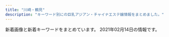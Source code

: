 ```yaml
---
title: "川崎・鶴見"
description: "キーワード別にの巨乳アジアン・チャイナエステ嬢情報をまとめました。"
---
```


新着画像と新着キーワードをまとめています。
2021年02月14日の情報です。

<DmmAffiliateIns />
<KeywordTable
  shops={
    [
    {
        "keywords": {},
        "img_links": [
            "http://massage-salon.xyz/wp-content/uploads/2018/11/IMG_6692-300x200.jpg",
            "http://massage-salon.xyz/wp-content/themes/template-salon2/images/noimg.jpg",
            "http://massage-salon.xyz/wp-content/uploads/2018/04/s4-500x467.jpg",
            "http://cdn.dino-es.com/images/logo/200x40DinoEs.png",
            "http://massage-salon.xyz/wp-content/themes/template-salon2/images/main3.jpg",
            "http://massage-salon.xyz/wp-content/themes/template-salon2/images/main2.jpg",
            "http://massage-salon.xyz/wp-content/uploads/2018/12/img_6766.jpg",
            "http://massage-salon.xyz/wp-content/uploads/2018/04/s3-500x467.jpg",
            "http://massage-salon.xyz/wp-content/uploads/2018/04/s2-500x467.jpg",
            "http://massage-salon.xyz/wp-content/uploads/2018/04/s2.jpg",
            "http://massage-salon.xyz/wp-content/uploads/2019/03/IMG_0208-300x200.jpg",
            "http://massage-salon.xyz/wp-content/uploads/2018/04/s1.jpg",
            "http://massage-salon.xyz/wp-content/uploads/2019/02/IMG_0144-185x300.jpg",
            "http://massage-salon.xyz/wp-content/uploads/2019/02/IMG_0142-500x750.jpg",
            "http://massage-salon.xyz/wp-content/uploads/2019/02/IMG_0142-201x300.jpg",
            "http://massage-salon.xyz/wp-content/themes/template-salon2/images/main1.jpg",
            "http://massage-salon.xyz/wp-content/uploads/2018/04/s1-500x466.jpg",
            "http://massage-salon.xyz/wp-content/uploads/2018/04/s3.jpg",
            "http://massage-salon.xyz/wp-content/uploads/2018/04/s4.jpg",
            "http://massage-salon.xyz/wp-content/uploads/2019/02/IMG_0144.jpg",
            "http://massage-salon.xyz/wp-content/themes/template-salon2/images/header-tel.png",
            "http://massage-salon.xyz/wp-content/uploads/2018/12/img_6768.jpg",
            "http://massage-salon.xyz/wp-content/uploads/2019/02/IMG_0144-500x750.jpg",
            "http://massage-salon.xyz/wp-content/uploads/2019/02/IMG_0142-686x1024.jpg"
        ],
        "url": "http://massage-salon.xyz/",
        "station": "JR\u5ddd\u5d0e\u99c5\u6771\u53e3",
        "name": "\u723d\u3084\u304b\u306a\u671d"
    },
    {
        "name": "\u671d\u9732",
        "station": "JR\u9db4\u898b\u99c5\u897f\u53e3",
        "keywords": {
            "D": 2,
            "87": 1,
            "86": 1,
            "C": 12
        },
        "img_links": [
            "http://asatsuyu-es.com/images/newtiao.jpg",
            "http://asatsuyu-es.com/images/mobile.jpg",
            "http://asatsuyu-es.com/images/st01.jpg",
            "http://asatsuyu-es.com/images/room1.jpg",
            "http://asatsuyu-es.com/images/st05.jpg",
            "http://asatsuyu-es.com/images/st04.jpg",
            "http://asatsuyu-es.com/images/newfacetiao.jpg",
            "http://asatsuyu-es.com/images/zi_staff.png",
            "http://asatsuyu-es.com/images/top01.jpg",
            "http://asatsuyu-es.com/images/room2.jpg",
            "http://asatsuyu-es.com/images/st02.jpg",
            "http://asatsuyu-es.com/images/picktiao.jpg",
            "http://asatsuyu-es.com/images/st03.jpg",
            "http://asatsuyu-es.com/images/room4.jpg",
            "http://asatsuyu-es.com/images/room3.jpg",
            "http://asatsuyu-es.com/images/st05b.jpg",
            "http://asatsuyu-es.com/images/st03b.jpg",
            "http://asatsuyu-es.com/images/room6.jpg"
        ],
        "url": "http://asatsuyu-es.com/"
    },
    {
        "img_links": [
            "https://www.pal-spa.com/img/girl/main/smain314f04254ecea9c57f49748c46b01a7664c.jpg",
            "https://www.pal-spa.com/img/girl/main/smain821caefc8aa890323cc659f5abf9da1937.jpg",
            "https://www.pal-spa.com/img/girl/main/smain215a4782a043e7ca29f58aba8d6552a2d6e.jpg",
            "https://www.pal-spa.com/img/material/massage_siatu3.jpg",
            "https://www.pal-spa.com/img/girl/list/swest2934a16061b4519bc353f475021810bbc2.jpg",
            "https://www.pal-spa.com/img/material/massage_sentai3.jpg",
            "https://www.pal-spa.com/img/blog/palspa_blog_20200316_aya7.jpg",
            "https://www.pal-spa.com/img/blog/palspa_blog_20191201_yui3.jpg",
            "https://www.pal-spa.com/img/blog/palspa_blog_20191204_izumi3.jpg",
            "https://www.pal-spa.com/img/girl/list/sface3c2ba25b14b61f54befa1ec672e487350.jpg",
            "https://www.pal-spa.com/img/blog/postimage20191205024146.jpg",
            "https://www.pal-spa.com/img/blog/palspa_blog_20200316_aya9.jpg",
            "https://www.pal-spa.com/img/girl/list/slist24940766e3a46af57756429b6407dea11e.jpg",
            "https://www.pal-spa.com/img/blog/palspa_blog_20191201_yui6.jpg",
            "https://www.pal-spa.com/img/blog/palspa_blog_20191201_yui7.jpg",
            "https://www.pal-spa.com/img/girl/main/smain28209dcea86d45d39c34084233d3f05abd3.jpg",
            "https://www.pal-spa.com/img/girl/list/slist82771fec40d02127b42e7e4941a97d5e8.jpg",
            "https://www.pal-spa.com/img/girl/list/sface32552450a07c5e6fcf616569ce56276f28.jpg",
            "https://www.pal-spa.com/img/blog/palspa_blog_20200316_aya6.jpg",
            "https://www.pal-spa.com/img/blog/palspa_blog_20200316_aya11.jpg",
            "https://www.pal-spa.com/img/girl/list/sface8aaf0584954cf78c6fa0e4d5235d359c9.jpg",
            "https://www.pal-spa.com/img/girl/main/smain251b45d339d6509c6b7779e499e2a9b6ba6.jpg",
            "https://www.pal-spa.com/img/blog/palspa_blog_20191204_erica3.jpg",
            "https://www.pal-spa.com/img/blog/palspa_blog_20200316_aya3.jpg",
            "https://www.pal-spa.com/img/girl/main/smain93489e4bc2f68cb6c1df5f2c0780e53ef2.jpg",
            "https://www.pal-spa.com/img/blog/palspa_blog_20191201_kiki3.jpg",
            "https://www.pal-spa.com/img/girl/main/smain312cf1a94bbeb47fd61d9c8a0ac5715f220.jpg",
            "https://www.pal-spa.com/img/girl/main/smain285aa054b0383cc218664f07c55c4e1d3f0.jpg",
            "https://www.pal-spa.com/img/blog/palspa_blog_20200113_miyuki2.jpg",
            "https://www.pal-spa.com/img/girl/list/sface41179e3d7fbd9c1dd52f6aa2a671ce0bd.jpg",
            "https://www.pal-spa.com/img/girl/list/swest2815022380c60cdc7043c4ec074cee02f5.jpg",
            "https://www.pal-spa.com/img/blog/postimage20200316071533.jpg",
            "https://www.pal-spa.com/img/girl/list/slist32552450a07c5e6fcf616569ce56276f28.jpg",
            "https://www.pal-spa.com/img/blog/palspa_blog_20200316_aya8.jpg",
            "https://www.pal-spa.com/img/blog/palspa_blog_20191201_yui2.jpg",
            "https://www.pal-spa.com/img/girl/main/smain32aa1148d56856a2cfde4a3dfdd8d1c5ed.jpg",
            "https://www.pal-spa.com/img/girl/list/sface34fb1e5b054a6796aafb6d24f36ac90950.jpg",
            "https://www.pal-spa.com/img/girl/main/smain339afba4e500f33ea543f800c8238c1f49.jpg",
            "https://www.pal-spa.com/img/blog/palspa_blog_20191201_kiki1.jpg",
            "https://www.pal-spa.com/img/blog/palspa_blog_20191201_aica3.jpg",
            "https://www.pal-spa.com/img/blog/palspa_blog_20200803_ai7.jpg",
            "https://www.pal-spa.com/img/blog/palspa_blog_20191204_erica1.jpg",
            "https://www.pal-spa.com/img/girl/list/swest21a4782a043e7ca29f58aba8d6552a2d6e.jpg",
            "https://www.pal-spa.com/img/girl/list/swest32552450a07c5e6fcf616569ce56276f28.jpg",
            "https://www.pal-spa.com/img/blog/palspa_blog_20200113_miyuki1.jpg",
            "https://www.pal-spa.com/img/blog/palspa_blog_20191201_yui1.jpg",
            "https://www.pal-spa.com/img/blog/palspa_blog_20191204_erica2.jpg",
            "https://www.pal-spa.com/img/girl/main/smain341fb1e5b054a6796aafb6d24f36ac90950.jpg",
            "https://www.pal-spa.com/img/girl/main/smain281fd9bc58195da2c4f8c318534044e362e.jpg",
            "https://www.pal-spa.com/img/girl/main/smain32244cc176e6519c5cfcaa30cdb6b3d4ae6.jpg",
            "https://www.pal-spa.com/img/blog/palspa_blog_20210120_haruka6.jpg",
            "https://www.pal-spa.com/img/blog/postimage20191201161433.jpg",
            "https://www.pal-spa.com/img/girl/main/smain214a4782a043e7ca29f58aba8d6552a2d6e.jpg",
            "https://www.pal-spa.com/img/girl/list/swest259a92ee295305fdbc6e4cd5a68dad5216.jpg",
            "https://www.pal-spa.com/img/girl/list/slist34fb1e5b054a6796aafb6d24f36ac90950.jpg",
            "https://www.pal-spa.com/img/blog/palspa_blog_20191201_kiki6.jpg",
            "https://www.pal-spa.com/img/girl/main/smain241254584407bed049e349a41c5443a4345.jpg",
            "https://www.pal-spa.com/img/girl/main/smain321552450a07c5e6fcf616569ce56276f28.jpg",
            "https://www.pal-spa.com/img/blog/palspa_blog_20191201_aica7.jpg",
            "https://www.pal-spa.com/img/blog/palspa_blog_20200803_ai3.jpg",
            "https://www.pal-spa.com/img/blog/palspa_blog_20200316_aya2.jpg",
            "https://www.pal-spa.com/img/girl/pickup/pickup20200923134207.jpg",
            "https://www.pal-spa.com/img/blog/eyecatch_20200803.jpg",
            "https://www.pal-spa.com/img/blog/postimage20210128110639.jpg",
            "https://www.pal-spa.com/img/girl/list/swest81caefc8aa890323cc659f5abf9da1937.jpg",
            "https://www.pal-spa.com/img/girl/list/sface9b20525be57ec14c2cab254b7f38bd4df.jpg",
            "https://www.pal-spa.com/img/girl/main/smain831caefc8aa890323cc659f5abf9da1937.jpg",
            "https://www.pal-spa.com/img/girl/main/smain283aa054b0383cc218664f07c55c4e1d3f0.jpg",
            "https://www.pal-spa.com/img/girl/list/swest95fea8ce189d2417d922eb9079627b3ac.jpg",
            "https://www.pal-spa.com/img/girl/list/swest3c2ba25b14b61f54befa1ec672e487350.jpg",
            "https://www.pal-spa.com/img/blog/palspa_blog_20191201_yui5.jpg",
            "https://www.pal-spa.com/img/blog/palspa_blog_20191204_izumi2.jpg",
            "https://www.pal-spa.com/img/blog/palspa_blog_20210120_haruka4.jpg",
            "https://www.pal-spa.com/img/blog/palspa_blog_20200113_miyuki4.jpg",
            "https://www.pal-spa.com/img/blog/palspa_blog_20191204_izumi7.jpg",
            "https://www.pal-spa.com/img/girl/main/smain2342be10adc295a0fc3adfdb5b77838c4a7.jpg",
            "https://www.pal-spa.com/img/material/massage_siatu2.jpg",
            "https://www.pal-spa.com/img/girl/main/smain32544cc176e6519c5cfcaa30cdb6b3d4ae6.jpg",
            "https://www.pal-spa.com/img/girl/list/slist21c8c7f499c3f4da854e401c53978a3677.jpg",
            "https://www.pal-spa.com/img/girl/list/slist31991bce11ee745ecab812af3ff1cb34c6.jpg",
            "https://www.pal-spa.com/img/girl/main/smain3458922ce8484534d2b75a91ab7a300e6de.jpg",
            "https://www.pal-spa.com/img/girl/main/smain29126f46703ae5614cc6531d2d744ef64cb.jpg",
            "https://www.pal-spa.com/img/girl/main/smain253b45d339d6509c6b7779e499e2a9b6ba6.jpg",
            "https://www.pal-spa.com/img/girl/main/smain349afba4e500f33ea543f800c8238c1f49.jpg",
            "https://www.pal-spa.com/img/girl/pickup/pickup20210120104719.jpg",
            "https://www.pal-spa.com/img/girl/list/slist3aa1148d56856a2cfde4a3dfdd8d1c5ed.jpg",
            "https://www.pal-spa.com/img/girl/list/slist9224bead323710d8ed7f0640125518c54.jpg",
            "https://www.pal-spa.com/img/girl/main/smain2332be10adc295a0fc3adfdb5b77838c4a7.jpg",
            "https://www.pal-spa.com/img/girl/main/smain91489e4bc2f68cb6c1df5f2c0780e53ef2.jpg",
            "https://www.pal-spa.com/img/girl/main/smain3438922ce8484534d2b75a91ab7a300e6de.jpg",
            "https://www.pal-spa.com/img/girl/list/sface31f19f00dae05be97f6dce6cb5dbe8eec8.jpg",
            "https://www.pal-spa.com/img/girl/main/smain2944975d1e88a92635112090a18fddfe496.jpg",
            "https://www.pal-spa.com/img/camp/camp_20210201.jpg",
            "https://www.pal-spa.com/img/girl/main/smain2312be10adc295a0fc3adfdb5b77838c4a7.jpg",
            "https://www.pal-spa.com/img/blog/palspa_blog_20210120_haruka3.jpg",
            "https://www.pal-spa.com/img/girl/list/sface2815022380c60cdc7043c4ec074cee02f5.jpg",
            "https://www.pal-spa.com/img/girl/main/smain34264ec295988800531cb0f78cdcfbcb9cf.jpg",
            "https://www.pal-spa.com/img/girl/pickup/pickup20200104064211.jpg",
            "https://www.pal-spa.com/img/blog/postimage20191201160850.jpg",
            "https://www.pal-spa.com/img/girl/main/smain2934975d1e88a92635112090a18fddfe496.jpg",
            "https://www.pal-spa.com/img/blog/postimage20191201162035.jpg",
            "https://www.pal-spa.com/img/blog/palspa_blog_20191204_erica7.jpg",
            "https://www.pal-spa.com/img/girl/main/smain32444cc176e6519c5cfcaa30cdb6b3d4ae6.jpg",
            "https://www.pal-spa.com/img/girl/main/smain841caefc8aa890323cc659f5abf9da1937.jpg",
            "https://www.pal-spa.com/img/blog/palspa_blog_20191201_kiki2.jpg",
            "https://www.pal-spa.com/img/girl/list/slist341bac97b65d4f7b4ec774734a6553b2a8.jpg",
            "https://www.pal-spa.com/img/girl/main/smain255b45d339d6509c6b7779e499e2a9b6ba6.jpg",
            "https://www.pal-spa.com/img/blog/palspa_blog_20200803_ai2.jpg",
            "https://www.pal-spa.com/img/girl/main/smain211a4782a043e7ca29f58aba8d6552a2d6e.jpg",
            "https://www.pal-spa.com/img/material/massage_siatu1.jpg",
            "https://www.pal-spa.com/img/girl/main/smain313cf1a94bbeb47fd61d9c8a0ac5715f220.jpg",
            "https://www.pal-spa.com/img/girl/list/swest31f19f00dae05be97f6dce6cb5dbe8eec8.jpg",
            "https://www.pal-spa.com/img/blog/postimage20191205024522.jpg",
            "https://www.pal-spa.com/img/girl/main/smain851caefc8aa890323cc659f5abf9da1937.jpg",
            "https://www.pal-spa.com/img/girl/main/smain43f417400ac5884575399559541bcf4c17.jpg",
            "https://www.pal-spa.com/img/girl/main/smain242efb09e433a238cc9c94272805945bf96.jpg",
            "https://www.pal-spa.com/img/girl/list/sface232be10adc295a0fc3adfdb5b77838c4a7.jpg",
            "https://www.pal-spa.com/img/girl/main/smain2322be10adc295a0fc3adfdb5b77838c4a7.jpg",
            "https://www.pal-spa.com/img/blog/palspa_blog_20191201_yui4.jpg",
            "https://www.pal-spa.com/img/blog/palspa_blog_20191201_kiki7.jpg",
            "https://www.pal-spa.com/img/blog/palspa_blog_20191204_izumi5.jpg",
            "https://www.pal-spa.com/img/blog/palspa_blog_20210120_haruka1.jpg",
            "https://www.pal-spa.com/img/girl/main/smain2924975d1e88a92635112090a18fddfe496.jpg",
            "https://www.pal-spa.com/img/blog/palspa_blog_20210120_haruka5.jpg",
            "https://www.pal-spa.com/img/girl/list/sface2934a16061b4519bc353f475021810bbc2.jpg",
            "https://www.pal-spa.com/img/blog/palspa_blog_20200113_miyuki6.jpg",
            "https://www.pal-spa.com/img/girl/pickup/pickup20200730025343.jpg",
            "https://www.pal-spa.com/img/blog/palspa_blog_20200803_ai1.jpg",
            "https://www.pal-spa.com/img/blog/palspa_blog_20191204_izumi1.jpg",
            "https://www.pal-spa.com/img/girl/main/smain213a4782a043e7ca29f58aba8d6552a2d6e.jpg",
            "https://www.pal-spa.com/img/girl/main/smain295c66d8a8ea77ad563b7a5d4d245be38c5.jpg",
            "https://www.pal-spa.com/img/girl/list/slist29b91c9bcc8e157811f43836e0e81c7a7e.jpg",
            "https://www.pal-spa.com/img/blog/palspa_blog_20191204_erica6.jpg",
            "https://www.pal-spa.com/img/blog/palspa_blog_20191201_aica1.jpg",
            "https://www.pal-spa.com/img/blog/palspa_blog_20191201_aica4.jpg",
            "https://www.pal-spa.com/img/girl/main/smain31aa1148d56856a2cfde4a3dfdd8d1c5ed.jpg",
            "https://www.pal-spa.com/img/girl/pickup/pickup20200822001327.jpg",
            "https://www.pal-spa.com/img/blog/postimage20200805131611.jpg",
            "https://www.pal-spa.com/img/material/massage_sentai2.jpg",
            "https://www.pal-spa.com/img/blog/palspa_blog_20191201_kiki4.jpg",
            "https://www.pal-spa.com/img/girl/main/smain252b45d339d6509c6b7779e499e2a9b6ba6.jpg",
            "https://www.pal-spa.com/img/blog/palspa_blog_20191201_aica2.jpg",
            "https://www.pal-spa.com/img/girl/list/slist256b08026e0fe59c124751f4ba2dce9484.jpg",
            "https://www.pal-spa.com/img/blog/palspa_blog_20200316_aya5.jpg",
            "https://www.pal-spa.com/img/blog/postimage20190615060904.jpg",
            "https://www.pal-spa.com/img/blog/palspa_blog_20200803_ai8.jpg",
            "https://www.pal-spa.com/img/blog/palspa_blog_20200113_miyuki5.jpg",
            "https://www.pal-spa.com/img/blog/palspa_blog_20200316_aya1.jpg",
            "https://www.pal-spa.com/img/blog/palspa_blog_20191201_kiki5.jpg",
            "https://www.pal-spa.com/img/blog/palspa_blog_20191204_izumi6.jpg",
            "https://www.pal-spa.com/img/girl/list/swest34fb1e5b054a6796aafb6d24f36ac90950.jpg",
            "https://www.pal-spa.com/img/blog/palspa_blog_20200113_miyuki7.jpg",
            "https://www.pal-spa.com/img/blog/palspa_blog_20200113_miyuki8.jpg",
            "https://www.pal-spa.com/img/blog/postimage20200112225143.jpg",
            "https://www.pal-spa.com/img/blog/palspa_blog_20200316_aya10.jpg",
            "https://www.pal-spa.com/img/girl/list/swest24254584407bed049e349a41c5443a4345.jpg",
            "https://www.pal-spa.com/img/girl/list/slist41179e3d7fbd9c1dd52f6aa2a671ce0bd.jpg",
            "https://www.pal-spa.com/img/blog/palspa_blog_20191204_erica4.jpg",
            "https://www.pal-spa.com/img/camp/camp_20210101min75.jpg",
            "https://www.pal-spa.com/img/girl/main/smain284aa054b0383cc218664f07c55c4e1d3f0.jpg",
            "https://www.pal-spa.com/img/material/massage_sentai1.jpg",
            "https://www.pal-spa.com/img/girl/main/smain95ef1bf25458f90407a4281129029fee02.jpg",
            "https://www.pal-spa.com/img/blog/postimage20190823184018.jpg",
            "https://www.pal-spa.com/img/blog/palspa_blog_20191204_erica5.jpg",
            "https://www.pal-spa.com/img/girl/main/smain32344cc176e6519c5cfcaa30cdb6b3d4ae6.jpg",
            "https://www.pal-spa.com/img/blog/postimage20190909035711.jpg",
            "https://www.pal-spa.com/img/girl/main/smain411179e3d7fbd9c1dd52f6aa2a671ce0bd.jpg",
            "https://www.pal-spa.com/img/girl/main/smain81aaf0584954cf78c6fa0e4d5235d359c9.jpg",
            "https://www.pal-spa.com/img/girl/list/sface21a4782a043e7ca29f58aba8d6552a2d6e.jpg",
            "https://www.pal-spa.com/img/blog/palspa_blog_20200803_ai4.jpg",
            "https://www.pal-spa.com/img/girl/main/smain212a4782a043e7ca29f58aba8d6552a2d6e.jpg",
            "https://www.pal-spa.com/img/blog/palspa_blog_20200316_aya4.jpg",
            "https://www.pal-spa.com/img/girl/main/smain315f04254ecea9c57f49748c46b01a7664c.jpg",
            "https://www.pal-spa.com/img/girl/list/slist2803b6e28547718e5f6d36e0d1c631fbcd.jpg",
            "https://www.pal-spa.com/img/blog/palspa_blog_20200803_ai5.jpg",
            "https://www.pal-spa.com/img/girl/list/slist2384c844601b0fd2f7aabfe4a5a12163b7.jpg",
            "https://www.pal-spa.com/img/girl/main/smain44b39a706bac6618b1571f7fdf4631427d.jpg",
            "https://www.pal-spa.com/img/girl/main/smain311813891f0a4f13a5dcec2552f803dff41.jpg",
            "https://www.pal-spa.com/img/girl/pickup/pickup20200822150116.jpg",
            "https://www.pal-spa.com/img/girl/main/smain424a6d03832c91a865b6562a3dc842e51a.jpg",
            "https://www.pal-spa.com/img/blog/palspa_blog_20191201_aica5.jpg",
            "https://www.pal-spa.com/img/girl/main/smain2352be10adc295a0fc3adfdb5b77838c4a7.jpg",
            "https://www.pal-spa.com/img/blog/postimage20191201160113.jpg",
            "https://www.pal-spa.com/img/girl/main/smain94ef1bf25458f90407a4281129029fee02.jpg",
            "https://www.pal-spa.com/img/blog/palspa_blog_20191204_izumi4.jpg",
            "https://www.pal-spa.com/img/girl/list/sface259a92ee295305fdbc6e4cd5a68dad5216.jpg",
            "https://www.pal-spa.com/img/blog/palspa_blog_20200113_miyuki3.jpg",
            "https://www.pal-spa.com/img/girl/main/smain254b45d339d6509c6b7779e499e2a9b6ba6.jpg",
            "https://www.pal-spa.com/img/girl/main/smain3448922ce8484534d2b75a91ab7a300e6de.jpg",
            "https://www.pal-spa.com/img/girl/list/sface24254584407bed049e349a41c5443a4345.jpg",
            "https://www.pal-spa.com/img/girl/list/swest232be10adc295a0fc3adfdb5b77838c4a7.jpg",
            "https://www.pal-spa.com/img/girl/list/swest41179e3d7fbd9c1dd52f6aa2a671ce0bd.jpg",
            "https://www.pal-spa.com/img/blog/palspa_blog_20191201_aica6.jpg",
            "https://www.pal-spa.com/img/girl/main/smain92489e4bc2f68cb6c1df5f2c0780e53ef2.jpg",
            "https://www.pal-spa.com/img/blog/palspa_blog_20200803_ai6.jpg",
            "https://www.pal-spa.com/img/material/image_auth.png",
            "https://www.pal-spa.com/img/blog/palspa_blog_20200803_ai9.jpg"
        ],
        "name": "Men\u2019s Pal Spa\u30fb\u30e1\u30f3\u30ba\u30d1\u30eb\u30b9\u30d1",
        "keywords": {
            "G": 13,
            "100": 1,
            "\u30bb\u30af\u30b7\u30fc": 8,
            "\u30c0\u30a4\u30ca\u30de\u30a4\u30c8": 1
        },
        "station": "JR\u9db4\u898b\u99c5\u6771\u53e3",
        "url": "https://www.pal-spa.com/"
    },
    {
        "url": "http://tsurumi-est.xyz/",
        "name": "Smile",
        "img_links": [
            "http://momipara.jp/img/link/momi88.jpg",
            "http://tsurumi-est.xyz/images/g1.jpg",
            "http://tsurumi-est.xyz/images/g0.jpg",
            "http://tsurumi-est.xyz/images/int1.jpg",
            "http://tsurumi-est.xyz/images/flash2.jpg",
            "http://tsurumi-est.xyz/images/g2.jpg",
            "http://tsurumi-est.xyz/g3.jpg",
            "http://tsurumi-est.xyz/g2.jpg",
            "http://tsurumi-est.xyz/g1.jpg",
            "http://tsurumi-est.xyz/images/s_staff.png",
            "http://cdn.dino-es.com/images/logo/88x31NewDinoEs.png",
            "http://tsurumi-est.xyz/images/flash.jpg",
            "http://tsurumi-est.xyz/images/g5.jpg",
            "http://tsurumi-est.xyz/images/mobile.png",
            "http://tsurumi-est.xyz/g0.jpg",
            "http://tsurumi-est.xyz/images/int2.jpg",
            "http://tsurumi-est.xyz/images/g3.jpg",
            "http://tsurumi-est.xyz/images/s_staff1.png",
            "http://tsurumi-est.xyz/images/top.jpg",
            "http://tsurumi-est.xyz/images/mens-esthe1.png"
        ],
        "keywords": {
            "E": 2,
            "C": 16,
            "D": 4
        },
        "station": "\u4eac\u6025\u9db4\u898b\u99c5\u6771\u53e3"
    },
    {
        "station": "JR\u5ddd\u5d0e\u99c5\u6771\u53e3",
        "name": "LUCKY",
        "keywords": {
            "92": 1,
            "90": 2,
            "88": 1,
            "89": 4,
            "\u80f8": 1
        },
        "url": "http://lucky.esnavi.work/",
        "img_links": [
            "http://lucky.esnavi.work/2/uploadimg/1609856021.jpeg",
            "http://lucky.esnavi.work/2/uploadimg/1609855512.jpeg",
            "http://lucky.esnavi.work/2/uploadimg/1609855912.jpeg",
            "http://lucky.esnavi.work/2/uploadimg/1609854808.jpeg",
            "http://lucky.esnavi.work/2/uploadimg/1612246410.jpeg",
            "http://lucky.esnavi.work/sys2.jpg",
            "http://lucky.esnavi.work/m.jpg",
            "http://lucky.esnavi.work/int1.png",
            "http://lucky.esnavi.work/s1.png",
            "http://lucky.esnavi.work/2/uploadimg/1609855429.jpeg",
            "http://lucky.esnavi.work/2/uploadimg/1609855626.jpeg",
            "http://lucky.esnavi.work/2/uploadimg/1609854972.jpeg",
            "http://lucky.esnavi.work/head.jpg",
            "http://lucky.esnavi.work/sys1.jpg",
            "http://lucky.esnavi.work/staff_t.jpg",
            "http://lucky.esnavi.work/news.jpg"
        ]
    },
    {
        "img_links": [
            "https://hitomebore.tokyo/img/images/nav_05.png",
            "https://hitomebore.tokyo/img/images/nav_02.png",
            "https://hitomebore.tokyo/img/images/nav_04.png",
            "https://hitomebore.tokyo/img/images/nav_03.png",
            "https://hitomebore.tokyo/img/r1.jpg",
            "https://hitomebore.tokyo/img/r2.jpg",
            "https://hitomebore.tokyo/img/images/nav_01.png",
            "https://hitomebore.tokyo/img/r4.jpg",
            "https://hitomebore.tokyo/img/images/nav_06.png",
            "https://hitomebore.tokyo/img/r3.jpg"
        ],
        "url": "https://hitomebore.tokyo/",
        "keywords": {},
        "station": "JR\u9db4\u898b\u99c5\u6771\u53e3",
        "name": "\u4e00\u76ee\u60da\u308c"
    },
    {
        "url": "http://es-china.info/",
        "station": "JR\u5ddd\u5d0e\u99c5\u6771\u53e3",
        "img_links": [
            "http://es-china.info/staff/ran1.jpg",
            "http://es-china.info/images/s_zysx.png",
            "http://es-china.info/images/room4.jpg",
            "http://es-china.info/images/no1.png",
            "http://es-china.info/images/room3.jpg",
            "http://es-china.info/staff/sayuri3.jpg",
            "http://es-china.info/staff/risa2.jpg",
            "http://es-china.info/images/s_staff.png",
            "http://es-china.info/images/room2.jpg",
            "http://es-china.info/images/line.png",
            "http://es-china.info/images/mobile.jpg",
            "http://es-china.info/staff/mimi2.jpg",
            "http://es-china.info/staff/emi2.jpg",
            "http://es-china.info/images/room1.jpg",
            "http://es-china.info/staff/ran2.jpg",
            "http://es-china.info/staff/sasa1.jpg",
            "http://es-china.info/images/s_news.png",
            "http://es-china.info/images/s_pickup.png",
            "http://es-china.info/staff/risa1.jpg",
            "http://es-china.info/staff/mimi1.jpg",
            "http://es-china.info/staff/emi1.jpg",
            "http://es-china.info/staff/sasa2.jpg",
            "http://es-china.info/images/r3.jpg",
            "http://es-china.info/images/s_newface.png",
            "http://es-china.info/staff/sayuri1.jpg",
            "http://es-china.info/staff/sayuri2.jpg",
            "http://es-china.info/images/s_ranking.png"
        ],
        "keywords": {
            "C": 13
        },
        "name": "\u7652\u5065\u697d"
    },
    {
        "img_links": [
            "http://barbie.este88.com/images/sp-line.png",
            "http://barbie.este88.com/images/sp-staff-list.png",
            "http://barbie.este88.com/gals/yui1.jpg",
            "http://barbie.este88.com/gals/nanami1.jpg",
            "http://barbie.este88.com/gals/momo1.jpg",
            "http://barbie.este88.com/gals/momoka1.jpg",
            "http://barbie.este88.com/images/staff-pc.png",
            "http://barbie.este88.com/images/m-tel.png",
            "http://barbie.este88.com/gals/ai1.jpg",
            "http://barbie.este88.com/gals/hana1.jpg",
            "http://barbie.este88.com/gals/aya1.jpg",
            "http://barbie.este88.com/images/m-foot.png"
        ],
        "name": "Barbie\u30fb\u30d0\u30fc\u30d3\u30fc",
        "station": "JR\u9db4\u898b\u99c5\u6771\u53e3",
        "keywords": {
            "C": 14
        },
        "url": "http://barbie.este88.com/"
    },
    {
        "keywords": {
            "87": 12,
            "C": 24,
            "88": 12,
            "\u30bb\u30af\u30b7\u30fc": 2,
            "85": 12,
            "86": 12,
            "D": 30,
            "89": 6
        },
        "name": "\u6708\u4e0b\u7f8e\u4eba",
        "station": "JR\u9db4\u898b\u99c5\u6771\u53e3",
        "url": "https://moon-beauty.jp/",
        "img_links": [
            "https://moon-beauty.jp/wp/wp-content/uploads/2017/12/dde33c6f84f42b29abc164fed911749d-700x1246.jpg",
            "https://moon-beauty.jp/wp/wp-content/uploads/2017/12/dde33c6f84f42b29abc164fed911749d.jpg",
            "https://moon-beauty.jp/images/costume/sailorgirl02.png",
            "https://moon-beauty.jp/images/staff/staff.png",
            "https://moon-beauty.jp/images/staff/mirai23.png",
            "https://moon-beauty.jp/images/costume/cabinattendant01.png",
            "https://moon-beauty.jp/images/staff/nana25_01.png",
            "https://moon-beauty.jp/wp/wp-content/uploads/2017/11/top01-1-700x459.png",
            "https://moon-beauty.jp/wp/wp-content/uploads/2018/09/mb_front4.png",
            "https://moon-beauty.jp/wp/wp-content/uploads/2019/09/cosplay01.png",
            "https://moon-beauty.jp/images/staff/rika22_01.png",
            "https://moon-beauty.jp/images/campaign2017.jpg",
            "https://moon-beauty.jp/wp/wp-content/uploads/2017/11/top01-1.png",
            "https://moon-beauty.jp/images/staff/eri21_01.png",
            "https://moon-beauty.jp/wp/wp-content/uploads/2017/12/3985d5f04f99b7c5a1b4662bcc831575.jpg",
            "https://moon-beauty.jp/wp/wp-content/uploads/2020/06/202006campaign-700x327.png",
            "https://moon-beauty.jp/wp/wp-content/uploads/2017/12/1d7d7d3df21218cb91cce28ca987dca8-700x1246.jpg",
            "https://moon-beauty.jp/wp/wp-content/uploads/2020/01/2002campaign-700x327.png",
            "https://moon-beauty.jp/wp/wp-content/uploads/2019/07/1907campaign01-700x327.png",
            "https://moon-beauty.jp/images/costume/nursegirl002.png",
            "https://moon-beauty.jp/images/costume/cheergirl02.png",
            "https://moon-beauty.jp/images/staff/izumi23_01.png",
            "https://moon-beauty.jp/images/costume/cheergirl01.png",
            "https://moon-beauty.jp/wp/wp-content/uploads/2017/11/mb_front.png",
            "https://moon-beauty.jp/wp/wp-content/uploads/2017/11/campaign1711-700x327.jpg",
            "https://moon-beauty.jp/wp/wp-content/uploads/2017/11/top02.png",
            "https://moon-beauty.jp/wp/wp-content/uploads/2020/09/rika_info.png",
            "https://moon-beauty.jp/images/costume/nursegirl01.png",
            "https://moon-beauty.jp/wp/wp-content/uploads/2017/11/6a08b9c7e55a068553569af35285dd93-700x1244.jpg",
            "https://moon-beauty.jp/wp/wp-content/uploads/2020/09/mirai_info.png",
            "https://moon-beauty.jp/wp/wp-content/uploads/2017/12/11e78c1189d1307c1c0528ca01cf193e.jpg",
            "https://moon-beauty.jp/wp/wp-content/uploads/2017/11/mb_front2.png",
            "https://moon-beauty.jp/wp/wp-content/uploads/2017/12/7e6728877b7be3eba7dacfced12e3481.jpg",
            "https://moon-beauty.jp/images/staff/ran23_01.png",
            "https://moon-beauty.jp/wp/wp-content/uploads/2019/07/1907campaign01.png",
            "https://moon-beauty.jp/images/staff/hikari23_01.png",
            "https://moon-beauty.jp/wp/wp-content/uploads/2017/11/mb_shower.png",
            "https://moon-beauty.jp/wp/wp-content/uploads/2021/01/202102campaign.png",
            "https://moon-beauty.jp/wp/wp-content/uploads/2017/11/484697b90c0612750e1d8c7c971a16f8.jpg",
            "https://moon-beauty.jp/images/staff/momoka22_01.png",
            "https://moon-beauty.jp/wp/wp-content/uploads/2017/11/3.png",
            "https://moon-beauty.jp/wp/wp-content/uploads/2018/09/mb_road02.png",
            "https://moon-beauty.jp/wp/wp-content/uploads/2017/11/6.png",
            "https://moon-beauty.jp/wp/wp-content/uploads/2017/11/5.png",
            "https://moon-beauty.jp/images/costume/cabinattendant02.png",
            "https://moon-beauty.jp/wp/wp-content/uploads/2017/11/1.png",
            "https://moon-beauty.jp/wp/wp-content/uploads/2020/09/costume.png",
            "https://moon-beauty.jp/wp/wp-content/uploads/2017/12/3addf91ad6b786b4c3fd2e4322dc1181-700x1246.jpg",
            "https://moon-beauty.jp/images/staff/emi24_1.png",
            "https://moon-beauty.jp/wp/wp-content/uploads/2017/11/27e7586ba3689c74b6428ec7dbfe02a6.jpg",
            "https://moon-beauty.jp/wp/wp-content/uploads/2019/09/cosplay02.png",
            "https://moon-beauty.jp/images/staff/nana25_02.png",
            "https://moon-beauty.jp/wp/wp-content/uploads/2017/12/3addf91ad6b786b4c3fd2e4322dc1181.jpg",
            "https://moon-beauty.jp/wp/wp-content/uploads/2018/11/1811campaign.png",
            "https://moon-beauty.jp/wp/wp-content/uploads/2019/07/1907campaign02.png",
            "https://moon-beauty.jp/images/staff/hikari23_02.png",
            "https://moon-beauty.jp/wp/wp-content/uploads/2017/12/1d7d7d3df21218cb91cce28ca987dca8.jpg",
            "https://moon-beauty.jp/wp/wp-content/uploads/2020/02/2002sp_campaign-700x327.png",
            "https://moon-beauty.jp/wp/wp-content/uploads/2017/11/mb_interior01.png",
            "https://moon-beauty.jp/images/costume/sailorgirl01.png",
            "https://moon-beauty.jp/wp/wp-content/uploads/2017/11/27e7586ba3689c74b6428ec7dbfe02a6-700x1244.jpg",
            "https://moon-beauty.jp/wp/wp-content/uploads/2017/11/9ac2dcf4d411d36df940a44359d1e597.jpg",
            "https://moon-beauty.jp/wp/wp-content/uploads/2019/07/1907campaign02-700x327.png",
            "https://moon-beauty.jp/wp/wp-content/uploads/2017/11/play.png",
            "https://moon-beauty.jp/images/staff/rika22_02.png",
            "https://moon-beauty.jp/wp/wp-content/uploads/2017/11/top03.png",
            "https://moon-beauty.jp/wp/wp-content/uploads/2020/09/nana_info.png",
            "https://moon-beauty.jp/wp/wp-content/uploads/2017/11/4.png",
            "https://moon-beauty.jp/wp/wp-content/uploads/2017/11/6a08b9c7e55a068553569af35285dd93.jpg"
        ]
    },
    {
        "station": "JR\u9db4\u898b\u99c5\u6771\u53e3",
        "url": "http://good.abnavi.info/",
        "keywords": {
            "D": 40,
            "C": 16,
            "88": 8,
            "86": 16,
            "84": 8,
            "E": 8,
            "85": 32
        },
        "name": "GooD",
        "img_links": [
            "http://good.abnavi.info/images/top-sp2.jpg",
            "http://good.abnavi.info/photos/sites/25/2020/12/202012120133023.jpg",
            "http://good.abnavi.info/images/top1.jpg",
            "http://good.abnavi.info/photos/sites/25/2020/05/2020052804013963.jpg",
            "http://good.abnavi.info/images/top2.jpg",
            "http://good.abnavi.info/photos/sites/25/2020/03/2020031006353919.jpg",
            "http://good.abnavi.info/images/staff0.jpg",
            "http://good.abnavi.info/photos/sites/25/2020/08/2020081403120864.jpg",
            "http://good.abnavi.info/images/top-sp1.jpg",
            "http://good.abnavi.info/photos/sites/25/2020/10/2020100606155663.jpg",
            "http://good.abnavi.info/images/acc.jpg",
            "http://good.abnavi.info/photos/sites/25/2020/06/2020062506163384.jpg",
            "http://good.abnavi.info/photos/sites/25/2020/03/2020031701491235.jpg",
            "http://good.abnavi.info/images/pagetop.jpg"
        ]
    },
    {
        "station": "JR\u9db4\u898b\u99c5\u897f\u53e3",
        "name": "sweet",
        "url": "https://tsurumi-mensesthe.com/",
        "img_links": [
            "https://tsurumi-mensesthe.com/staff/sachi-s3.jpg",
            "https://tsurumi-mensesthe.com/footer/footer-tel.png",
            "https://tsurumi-mensesthe.com/staff/satomi-s1.jpg",
            "https://tsurumi-mensesthe.com/staff/satomi-s2.jpg",
            "https://tsurumi-mensesthe.com/staff/sachi-s4.jpg",
            "https://tsurumi-mensesthe.com/staff/satomi-top.jpg",
            "https://tsurumi-mensesthe.com/staff/satomi-l2.jpg",
            "https://tsurumi-mensesthe.com/staff/riri-l1.jpg",
            "https://tsurumi-mensesthe.com/staff/sora-s2.jpg",
            "https://tsurumi-mensesthe.com/staff/riri-top.jpg",
            "https://tsurumi-mensesthe.com/staff/risa-s1.jpg",
            "https://tsurumi-mensesthe.com/staff/satomi-s3.jpg",
            "https://tsurumi-mensesthe.com/staff/sora-top.jpg",
            "https://tsurumi-mensesthe.com/room/room-l4.jpg",
            "https://tsurumi-mensesthe.com/staff/riri-s2.jpg",
            "https://tsurumi-mensesthe.com/staff/momoka-l1.jpg",
            "https://tsurumi-mensesthe.com/staff/momoka-s2.jpg",
            "https://tsurumi-mensesthe.com/footer/footer-line.png",
            "https://tsurumi-mensesthe.com/staff/minami-top.jpg",
            "https://inage-mensesthe.com/icon/yelp.png",
            "https://tsurumi-mensesthe.com/staff/sachi-l2.jpg",
            "https://tsurumi-mensesthe.com/staff/yura-l1.jpg",
            "https://tsurumi-mensesthe.com/staff/yura-top.jpg",
            "https://tsurumi-mensesthe.com/room/room-l3.jpg",
            "https://tsurumi-mensesthe.com/staff/momoka-s1.jpg",
            "https://tsurumi-mensesthe.com/staff/sachi-l1.jpg",
            "https://tsurumi-mensesthe.com/images/main1.jpg",
            "https://tsurumi-mensesthe.com/staff/minami-s3.jpg",
            "https://tsurumi-mensesthe.com/staff/risa-top.jpg",
            "https://tsurumi-mensesthe.com/massage/2020/11/22/coco-s3.jpg",
            "https://tsurumi-mensesthe.com/staff/yura-s2.jpg",
            "https://tsurumi-mensesthe.com/icon/facebook.png",
            "https://tsurumi-mensesthe.com/images/esthe3.jpg",
            "https://tsurumi-mensesthe.com/staff/minami-s2.jpg",
            "https://tsurumi-mensesthe.com/staff/yura-s3.jpg",
            "https://tsurumi-mensesthe.com/staff/sachi-l4.jpg",
            "https://tsurumi-mensesthe.com/staff/minami-l2.jpg",
            "https://tsurumi-mensesthe.com/footer/footer-staff.png",
            "https://tsurumi-mensesthe.com/staff/satomi-l3.jpg",
            "https://tsurumi-mensesthe.com/staff/minami-l3.jpg",
            "https://inage-mensesthe.com/icon/line.png",
            "https://tsurumi-mensesthe.com/images/qrcode.png",
            "https://tsurumi-mensesthe.com/staff/minami-s1.jpg",
            "https://tsurumi-mensesthe.com/staff/yura-l3.jpg",
            "https://tsurumi-mensesthe.com/staff/momoka-l3.jpg",
            "https://tsurumi-mensesthe.com/staff/yura-l2.jpg",
            "https://tsurumi-mensesthe.com/staff/riri-s1.jpg",
            "https://tsurumi-mensesthe.com/staff/sachi-top.jpg",
            "https://tsurumi-mensesthe.com/staff/yura-s1.jpg",
            "https://tsurumi-mensesthe.com/staff/sora-l2.jpg",
            "https://tsurumi-mensesthe.com/staff/momoka-l2.jpg",
            "https://tsurumi-mensesthe.com/staff/minami-l1.jpg",
            "https://tsurumi-mensesthe.com/images/main-sp.jpg",
            "https://tsurumi-mensesthe.com/room/room-l1.jpg",
            "https://tsurumi-mensesthe.com/icon/yelp.png",
            "https://tsurumi-mensesthe.com/staff/sachi-s2.jpg",
            "https://tsurumi-mensesthe.com/icon/line.png",
            "https://tsurumi-mensesthe.com/staff/sora-l1.jpg",
            "https://tsurumi-mensesthe.com/staff/sachi-s1.jpg",
            "https://tsurumi-mensesthe.com/massage/2020/12/06/riri-s1.jpg",
            "https://tsurumi-mensesthe.com/images/header3.png",
            "https://inage-mensesthe.com/icon/twitter.png",
            "https://tsurumi-mensesthe.com/massage/2021/02/13/risa-s1.jpg",
            "https://tsurumi-mensesthe.com/images/esthe1.jpg",
            "https://tsurumi-mensesthe.com/staff/momoka-s3.jpg",
            "https://inage-mensesthe.com/icon/facebook.png",
            "https://tsurumi-mensesthe.com/staff/satomi-l1.jpg",
            "https://tsurumi-mensesthe.com/staff/sachi-l3.jpg",
            "https://tsurumi-mensesthe.com/images/esthe4.jpg",
            "https://tsurumi-mensesthe.com/room/room-l2.jpg",
            "https://tsurumi-mensesthe.com/icon/twitter.png",
            "https://tsurumi-mensesthe.com/images/clear.png",
            "https://tsurumi-mensesthe.com/staff/momoka-top.jpg",
            "https://tsurumi-mensesthe.com/massage/2021/01/05/stand-by.jpg",
            "https://tsurumi-mensesthe.com/staff/riri-l2.jpg",
            "https://tsurumi-mensesthe.com/images/esthe2.jpg",
            "https://tsurumi-mensesthe.com/staff/sora-s1.jpg"
        ],
        "keywords": {
            "86": 9,
            "85": 18,
            "88": 18,
            "87": 9,
            "90": 18
        }
    },
    {
        "name": "\u30af\u30e9\u30a6\u30f3\u30fbCrown",
        "station": "JR\u9db4\u898b\u99c5",
        "url": "http://www.crownman.tank.jp/",
        "keywords": {},
        "img_links": [
            "http://www.crownman.tank.jp/public/20190410-032921-983.jpeg",
            "http://www.crownman.tank.jp/public/20190512-114325-285.jpeg",
            "http://www.crownman.tank.jp/public/20200922-152824-158.jpeg",
            "http://www.crownman.tank.jp/public/20191030-124226-262.jpeg",
            "http://www.crownman.tank.jp/public/20200829-001214-615.jpeg",
            "http://www.crownman.tank.jp/public/20191122-211211-352.jpeg",
            "http://www.crownman.tank.jp/public/20181102-021343-999.jpeg",
            "http://www.crownman.tank.jp/images/contact.png",
            "http://www.crownman.tank.jp/images/br1.png",
            "http://www.crownman.tank.jp/public/20181101-091932-723.jpeg",
            "http://www.crownman.tank.jp/images/scrollToTop.png",
            "http://www.crownman.tank.jp/public/20181102-021325-742.jpeg",
            "http://www.crownman.tank.jp/images/fj.png",
            "http://www.crownman.tank.jp/images/h3.jpg",
            "http://www.crownman.tank.jp/public/20190614-225752-699.jpeg",
            "http://www.crownman.tank.jp/public/20210208-142304-974.jpeg",
            "http://www.crownman.tank.jp/images/h4.jpg",
            "http://www.crownman.tank.jp/public/20201114-223303-188.jpeg",
            "http://www.crownman.tank.jp/public/20181103-143855-981.jpeg",
            "http://www.crownman.tank.jp/images/xw.png",
            "http://www.crownman.tank.jp/public/20210209-091624-488.jpeg",
            "http://www.crownman.tank.jp/public/20181102-021404-733.jpeg",
            "http://www.crownman.tank.jp/images/h02.jpg",
            "http://www.crownman.tank.jp/public/20201016-024617-911.jpeg",
            "http://www.crownman.tank.jp/public/20210205-163450-850.jpeg",
            "http://www.crownman.tank.jp/public/20200715-191512-192.jpeg",
            "http://www.crownman.tank.jp/images/guest.png",
            "http://www.crownman.tank.jp/public/20190321-014538-796.jpeg",
            "http://www.crownman.tank.jp/images/br.png",
            "http://www.crownman.tank.jp/public/20200829-204316-579.jpeg",
            "http://www.crownman.tank.jp/images/h5.jpg",
            "http://www.crownman.tank.jp/public/20210205-013920-405.jpeg",
            "http://www.crownman.tank.jp/public/20210129-124855-823.jpeg",
            "http://www.crownman.tank.jp/images/lyb.png",
            "http://www.crownman.tank.jp/images/lj.png",
            "http://www.crownman.tank.jp/images/jt.png",
            "http://www.crownman.tank.jp/public/20200910-085241-389.jpeg",
            "http://www.crownman.tank.jp/public/20191102-172721-416.jpeg",
            "http://www.crownman.tank.jp/images/h01.jpg",
            "http://www.crownman.tank.jp/public/20210128-093735-441.jpeg",
            "http://www.crownman.tank.jp/public/20210207-085721-193.jpeg",
            "http://www.crownman.tank.jp/public/20210214-132800-589.jpeg",
            "http://www.crownman.tank.jp/public/20201225-105416-366.jpeg",
            "http://www.crownman.tank.jp/ueditor/php/upload/image/20200828/1598625782230952.jpeg",
            "http://www.crownman.tank.jp/public/20200901-211921-794.jpeg",
            "http://www.crownman.tank.jp/public/20201211-095449-581.jpeg",
            "http://www.crownman.tank.jp/public/20190809-023452-629.jpeg",
            "http://www.crownman.tank.jp/public/20190516-130732-500.jpeg",
            "http://www.crownman.tank.jp/public/20190404-200155-177.jpeg",
            "http://www.crownman.tank.jp/public/20191115-170126-469.jpeg",
            "http://www.crownman.tank.jp/public/20190103-235102-103.jpeg",
            "http://www.crownman.tank.jp/public/20191208-161631-393.jpeg",
            "http://www.crownman.tank.jp/public/20201015-184159-562.jpeg",
            "http://www.crownman.tank.jp/public/20201211-095701-493.jpeg",
            "http://www.crownman.tank.jp/public/20181126-115300-843.jpeg",
            "http://www.crownman.tank.jp/public/20181102-021419-221.jpeg",
            "http://www.crownman.tank.jp/ueditor/php/upload/image/20181102/1541123069868367.jpg",
            "http://www.crownman.tank.jp/public/20201010-151120-691.jpeg",
            "http://www.crownman.tank.jp/images/zj.png",
            "http://www.crownman.tank.jp/public/20201024-121027-887.jpeg"
        ]
    },
    {
        "keywords": {
            "C": 23
        },
        "url": "http://esthe-heal.com/",
        "name": "Yulala",
        "img_links": [
            "http://esthe-heal.com/staff/kana/01mb.jpg",
            "http://esthe-heal.com/staff/rui/01.jpg",
            "http://esthe-heal.com/staff/rubi/01mb.jpg",
            "http://esthe-heal.com/img/ttl_staff.png",
            "http://esthe-heal.com/staff/sizuka/01mb.jpg",
            "http://esthe-heal.com/staff/sakura/01.jpg",
            "http://esthe-heal.com/staff/haruna/01mb.jpg",
            "http://esthe-heal.com/img/ttl_mobile.png",
            "http://esthe-heal.com/img/att.jpg",
            "http://esthe-heal.com/staff/kana/01.jpg",
            "http://esthe-heal.com/img/link/koko_234x60.png",
            "http://esthe-heal.com/staff/rubi/01.jpg",
            "http://esthe-heal.com/staff/miho/01.jpg",
            "http://esthe-heal.com/img/ttl_wnew.png",
            "http://esthe-heal.com/img/ttl_pickup.png",
            "http://esthe-heal.com/staff/sayuri/01mb.jpg",
            "http://esthe-heal.com/staff/yuki/01mb.jpg",
            "http://esthe-heal.com/staff/rui/01mb.jpg",
            "http://esthe-heal.com/pic/head.jpg",
            "http://esthe-heal.com/staff/sakura/01mb.jpg",
            "http://esthe-heal.com/img/ttl_recbnr.png",
            "http://esthe-heal.com/staff/sizuka/01.jpg",
            "http://esthe-heal.com/i/files/homeimg.jpg",
            "http://esthe-heal.com/staff/yuyu/01mb.jpg",
            "http://esthe-heal.com/staff/aya/01mb.jpg",
            "http://esthe-heal.com/staff/haruna/01.jpg",
            "http://esthe-heal.com/staff/mimi/01mb.jpg",
            "http://esthe-heal.com/staff/yuyu/01.jpg",
            "http://esthe-heal.com/staff/momo/01.jpg",
            "http://esthe-heal.com/staff/kaori/01.jpg",
            "http://esthe-heal.com/staff/yuki/01.jpg",
            "http://esthe-heal.com/staff/mimi/01.jpg",
            "http://esthe-heal.com/staff/momo/01mb.jpg",
            "http://esthe-heal.com/staff/sayuri/01.jpg",
            "http://esthe-heal.com/staff/miho/01mb.jpg",
            "http://esthe-heal.com/staff/kaori/01mb.jpg",
            "http://esthe-heal.com/staff/aya/01.jpg"
        ],
        "station": "JR\u9db4\u898b\u99c5\u6771\u53e3"
    },
    {
        "station": "JR\u9db4\u898b\u99c5\u6771\u53e3",
        "keywords": {},
        "img_links": [
            "http://aroma-zero.com/images/01.jpg",
            "http://aroma-zero.com/images/04.jpg",
            "http://aroma-zero.com/images/03.jpg",
            "http://aroma-zero.com/images/02.jpg",
            "http://aroma-zero.com/images/icon_new.png"
        ],
        "url": "http://aroma-zero.com/",
        "name": "Zero Aroma"
    },
    {
        "img_links": [
            "http://t-lucky.work/sp/images/sys1.jpg",
            "http://t-lucky.work/images/staff_t.jpg",
            "http://t-lucky.work/images/interior_t.jpg",
            "http://t-lucky.work/images/9.jpg",
            "http://t-lucky.work/sp/images/b1.jpg",
            "http://t-lucky.work/staff/rei.jpg",
            "http://t-lucky.work/sp/images/int1.jpg",
            "http://t-lucky.work/images/2.jpg",
            "http://t-lucky.work/images/ta.jpg",
            "http://t-lucky.work/sp/img/yuki1.jpg",
            "http://t-lucky.work/img/mika1.jpg",
            "http://t-lucky.work/sp/images/int2.jpg",
            "http://t-lucky.work/img/yuyu1.jpg",
            "http://t-lucky.work/images/tr.jpg",
            "http://t-lucky.work/sp/staff/yumi.jpg",
            "http://t-lucky.work/sp/images/interior_t.jpg",
            "http://t-lucky.work/sp/img/yumi1.jpg",
            "http://t-lucky.work/sp/staff/yuyu.jpg",
            "http://t-lucky.work/images/news.jpg",
            "http://t-lucky.work/staff/yumi.jpg",
            "http://t-lucky.work/img/emi1.jpg",
            "http://t-lucky.work/sp/menu/top.jpg",
            "http://t-lucky.work/staff/emi.jpg",
            "http://t-lucky.work/img/yuki1.jpg",
            "http://t-lucky.work/sp/images/news.jpg",
            "http://t-lucky.work/staff/yuki.jpg",
            "http://t-lucky.work/sp/menu/interior.jpg",
            "http://t-lucky.work/sp/images/ac1.jpg",
            "http://t-lucky.work/images/sm.jpg",
            "http://t-lucky.work/images/4.jpg",
            "http://t-lucky.work/images/b2.jpg",
            "http://t-lucky.work/sp/img/mimi1.jpg",
            "http://t-lucky.work/images/6.jpg",
            "http://t-lucky.work/sp/images/head.jpg",
            "http://t-lucky.work/sp/menu/staff.jpg",
            "http://t-lucky.work/img/rina1.jpg",
            "http://t-lucky.work/sp/images/sys2.jpg",
            "http://t-lucky.work/staff/mimi.jpg",
            "http://t-lucky.work/sp/staff/mika.jpg",
            "http://t-lucky.work/staff/rina.jpg",
            "http://t-lucky.work/images/sys4.jpg",
            "http://t-lucky.work/sp/images/topgirl.jpg",
            "http://t-lucky.work/images/sys1.jpg",
            "http://t-lucky.work/images/8.jpg",
            "http://t-lucky.work/sp/staff/rei.jpg",
            "http://t-lucky.work/images/line.png",
            "http://t-lucky.work/sp/staff/aya.jpg",
            "http://t-lucky.work/sp/img/aya1.jpg",
            "http://t-lucky.work/sp/images/menu/staff.jpg",
            "http://t-lucky.work/sp/images/b3.jpg",
            "http://t-lucky.work/images/5.jpg",
            "http://t-lucky.work/sp/images/newsb.jpg",
            "http://t-lucky.work/sp/images/staff_t.jpg",
            "http://t-lucky.work/images/int1.jpg",
            "http://t-lucky.work/images/int2.jpg",
            "http://t-lucky.work/staff/mika.jpg",
            "http://t-lucky.work/sp/images/pc.jpg",
            "http://t-lucky.work/images/b3.jpg",
            "http://t-lucky.work/images/sys3.jpg",
            "http://t-lucky.work/img/rei1.jpg",
            "http://t-lucky.work/sp/images/b2.jpg",
            "http://t-lucky.work/sp/img/emi1.jpg",
            "http://t-lucky.work/images/3.jpg",
            "http://t-lucky.work/img/aya1.jpg",
            "http://t-lucky.work/staff/yuyu.jpg",
            "http://t-lucky.work/sp/staff/emi.jpg",
            "http://t-lucky.work/sp/staff/yuki.jpg",
            "http://t-lucky.work/sp/images/footer.jpg",
            "http://t-lucky.work/images/sys2.jpg",
            "http://t-lucky.work/sp/images/rec1.jpg",
            "http://t-lucky.work/staff/aya.jpg",
            "http://t-lucky.work/sp/staff/mimi.jpg",
            "http://t-lucky.work/sp/img/rei1.jpg",
            "http://t-lucky.work/sp/img/mika1.jpg",
            "http://t-lucky.work/images/1.jpg",
            "http://t-lucky.work/img/yumi1.jpg",
            "http://t-lucky.work/images/7.jpg",
            "http://t-lucky.work/sp/img/rina1.jpg",
            "http://t-lucky.work/sp/images/tel.jpg",
            "http://t-lucky.work/sp/images/menu/top.jpg",
            "http://t-lucky.work/img/mimi1.jpg",
            "http://t-lucky.work/images/head.jpg",
            "http://t-lucky.work/sp/img/yuyu1.jpg",
            "http://t-lucky.work/sp/staff/rina.jpg",
            "http://t-lucky.work/sp/images/top.jpg",
            "http://t-lucky.work/images/b1.jpg"
        ],
        "keywords": {},
        "station": "\u9db4\u898b\u99c5\u6771\u53e3",
        "url": "http://t-lucky.work/",
        "name": "Lucky\u30fb\u30e9\u30c3\u30ad\u30fc"
    },
    {
        "img_links": [
            "http://deli-esthe.jpn.mn/images/tit_new.png",
            "http://deli-esthe.jpn.mn/images/sp_tit_new.png",
            "http://deli-esthe.jpn.mn/images/room4.jpg",
            "http://deli-esthe.jpn.mn/photos/sites/66/2019/12/2019120511182484.jpg",
            "http://deli-esthe.jpn.mn/images/sp_tit_staff01.png",
            "http://deli-esthe.jpn.mn/photos/sites/66/2020/10/2020100319300327.jpg",
            "http://deli-esthe.jpn.mn/photos/sites/66/2020/10/2020100319264630.jpg",
            "http://deli-esthe.jpn.mn/images/tit_staff02.png",
            "http://deli-esthe.jpn.mn/photos/sites/66/2019/12/2019120317385167.jpg",
            "http://deli-esthe.jpn.mn/photos/sites/66/2020/10/2020100411161767.jpg",
            "http://deli-esthe.jpn.mn/photos/sites/66/2020/10/202010031927555.jpg",
            "http://deli-esthe.jpn.mn/images/sp_tit_therapist.png",
            "http://deli-esthe.jpn.mn/photos/sites/66/2020/10/2020101912375463.jpg",
            "http://deli-esthe.jpn.mn/images/maining.jpg",
            "http://deli-esthe.jpn.mn/images/tit_therapist.png",
            "http://deli-esthe.jpn.mn/images/card.jpg",
            "http://deli-esthe.jpn.mn/photos/sites/66/2020/06/2020062113130967.jpg",
            "http://deli-esthe.jpn.mn/images/img_tel.png",
            "http://deli-esthe.jpn.mn/photos/sites/66/2019/12/2019120317372670.jpg",
            "http://deli-esthe.jpn.mn/images/room1.jpg",
            "http://deli-esthe.jpn.mn/images/sp_top.jpg",
            "http://deli-esthe.jpn.mn/photos/sites/66/2020/06/2020062611321468.jpg",
            "http://deli-esthe.jpn.mn/photos/sites/66/2020/10/2020100411161121.jpg",
            "http://deli-esthe.jpn.mn/images/top.jpg",
            "http://deli-esthe.jpn.mn/photos/sites/66/2020/10/2020100318512022.jpg",
            "http://deli-esthe.jpn.mn/photos/sites/66/2020/10/2020100319265441.jpg",
            "http://deli-esthe.jpn.mn/images/tit_staff01.png",
            "http://deli-esthe.jpn.mn/images/room3.jpg",
            "http://deli-esthe.jpn.mn/photos/sites/66/2020/10/2020100319272810.jpg",
            "http://deli-esthe.jpn.mn/images/room2.jpg",
            "http://deli-esthe.jpn.mn/photos/sites/66/2020/10/2020100318511352.jpg",
            "http://deli-esthe.jpn.mn/images/sp_tit_staff02.png"
        ],
        "name": "\u307c\u304f\u306e\u30c7\u30ea\u30a8\u30b9\u30c6",
        "keywords": {
            "D": 52,
            "82": 4,
            "E": 6,
            "87": 22,
            "85": 10,
            "86": 22
        },
        "station": "JR\u5ddd\u5d0e\u99c5\u6771\u53e3",
        "url": "http://deli-esthe.jpn.mn/"
    },
    {
        "keywords": {
            "85": 30,
            "83": 15,
            "D": 90,
            "87": 30,
            "C": 23,
            "86": 15
        },
        "station": "JR\u9db4\u898b\u99c5\u6771\u53e3",
        "img_links": [
            "https://hatsukoi.est.cm/photos/sites/7/2020/12/2020122801371330.jpg",
            "https://hatsukoi.est.cm/images/face_bj2.jpg",
            "https://hatsukoi.est.cm/photos/sites/7/2020/12/2020121803025945.jpg",
            "https://hatsukoi.est.cm/photos/sites/7/2020/12/2020121803025851.jpg",
            "https://hatsukoi.est.cm/images/top.png",
            "https://hatsukoi.est.cm/images/room1.jpg",
            "https://hatsukoi.est.cm/images/1.png",
            "https://hatsukoi.est.cm/images/room2.jpg",
            "https://hatsukoi.est.cm/photos/sites/7/2020/12/2020121807122812.jpg",
            "https://hatsukoi.est.cm/photos/sites/7/2021/02/2021020403500056.jpg",
            "https://hatsukoi.est.cm/images/news_bj3.jpg",
            "https://hatsukoi.est.cm/images/room4.jpg",
            "https://hatsukoi.est.cm/images/s_face.jpg",
            "https://hatsukoi.est.cm/images/s_topics.jpg",
            "https://hatsukoi.est.cm/images/s_link.jpg",
            "https://hatsukoi.est.cm/images/end.png",
            "https://hatsukoi.est.cm/images/room3.jpg",
            "https://hatsukoi.est.cm/photos/sites/7/2020/12/2020121803030096.jpg",
            "https://hatsukoi.est.cm/images/s_staff.jpg",
            "https://hatsukoi.est.cm/images/news_bj1.jpg"
        ],
        "url": "https://hatsukoi.est.cm/",
        "name": "\u521d\u604b"
    },
    {
        "station": "JR\u77e2\u5411\u99c5",
        "img_links": [
            "http://nymphe-est.xyz/img/cast5/img1-s.jpg",
            "http://nymphe-est.xyz/img/cast4/img1-s.jpg",
            "http://nymphe-est.xyz/img/cast5/img2.jpg",
            "http://nymphe-est.xyz/img/cast6/img2.jpg",
            "http://nymphe-est.xyz/img/cast2/img2.jpg",
            "http://nymphe-est.xyz/img/cast1/img2-s.jpg",
            "http://nymphe-est.xyz/img/m4.png",
            "http://nymphe-est.xyz/img/cast5/img1.jpg",
            "http://nymphe-est.xyz/img/cast1/img1.jpg",
            "http://nymphe-est.xyz/img/cast2/img1-s.jpg",
            "http://nymphe-est.xyz/img/cast4/img1.jpg",
            "http://nymphe-est.xyz/img/cast5/img3-s.jpg",
            "http://nymphe-est.xyz/img/cast5/img2-s.jpg",
            "http://nymphe-est.xyz/img/tit6.png",
            "http://nymphe-est.xyz/img/cast6/img3.jpg",
            "http://nymphe-est.xyz/img/tel2.png",
            "http://nymphe-est.xyz/img/open.png",
            "http://nymphe-est.xyz/img/cg03.jpg",
            "http://nymphe-est.xyz/img/cg01.jpg",
            "http://nymphe-est.xyz/img/cast3/img3.jpg",
            "http://nymphe-est.xyz/img/slide2-4.jpg",
            "http://nymphe-est.xyz/img/h1.png",
            "http://nymphe-est.xyz/img/cg04.jpg",
            "http://nymphe-est.xyz/img/tit1.png",
            "http://nymphe-est.xyz/img/m6.png",
            "http://nymphe-est.xyz/img/cast3/img2.jpg",
            "http://nymphe-est.xyz/img/tit5.png",
            "http://nymphe-est.xyz/img/cast3/img1-s.jpg",
            "http://nymphe-est.xyz/img/cast3/img1.jpg",
            "http://nymphe-est.xyz/img/cast2/img3-s.jpg",
            "http://nymphe-est.xyz/img/cast3/img2-s.jpg",
            "http://nymphe-est.xyz/img/cast3/img3-s.jpg",
            "http://nymphe-est.xyz/img/cast4/img2.jpg",
            "http://nymphe-est.xyz/img/m1.png",
            "http://nymphe-est.xyz/img/cg02.jpg",
            "http://nymphe-est.xyz/img/cast6/img3-s.jpg",
            "http://nymphe-est.xyz/img/cp-desc1sp.png",
            "http://nymphe-est.xyz/img/tit4.png",
            "http://nymphe-est.xyz/img/slide2-1.jpg",
            "http://nymphe-est.xyz/img/cp-desc1.png",
            "http://nymphe-est.xyz/img/cp-ttl.png",
            "http://nymphe-est.xyz/img/m3.png",
            "http://nymphe-est.xyz/img/tit3.png",
            "http://nymphe-est.xyz/img/slide2-2.jpg",
            "http://nymphe-est.xyz/img/tit2.png",
            "http://nymphe-est.xyz/img/cast2/img1.jpg",
            "http://nymphe-est.xyz/img/cast6/img1.jpg",
            "http://nymphe-est.xyz/img/m2.png",
            "http://nymphe-est.xyz/img/cast1/img1-s.jpg",
            "http://nymphe-est.xyz/img/cast5/img3.jpg",
            "http://nymphe-est.xyz/img/cast2/img3.jpg",
            "http://nymphe-est.xyz/img/cast2/img2-s.jpg",
            "http://nymphe-est.xyz/img/slide2-3.jpg",
            "http://nymphe-est.xyz/img/cast1/img2.jpg",
            "http://nymphe-est.xyz/img/cast6/img2-s.jpg",
            "http://nymphe-est.xyz/img/m5.png",
            "http://nymphe-est.xyz/img/cast4/img2-s.jpg",
            "http://nymphe-est.xyz/img/cast6/img1-s.jpg",
            "http://nymphe-est.xyz/img/phone.png"
        ],
        "keywords": {
            "D": 14,
            "E": 14
        },
        "url": "http://nymphe-est.xyz/",
        "name": "For You"
    },
    {
        "name": "\u7652\u3057\u98a8\uff5e\u3044\u3084\u3057\u304b\u305c\uff5e",
        "url": "http://iyashi-kaze.oks.bz/",
        "img_links": [
            "http://iyashi-kaze.oks.bz/images/1.jpg",
            "http://iyashi-kaze.oks.bz/images/room4.jpg",
            "http://iyashi-kaze.oks.bz/photos/sites/65/2020/01/2020011010172383.jpg",
            "http://iyashi-kaze.oks.bz/images/room6.jpg",
            "http://iyashi-kaze.oks.bz/images/room1.jpg",
            "http://iyashi-kaze.oks.bz/images/s_service.png",
            "http://iyashi-kaze.oks.bz/photos/sites/65/2020/01/2020011010173060.jpg",
            "http://iyashi-kaze.oks.bz/images/s_staff.png",
            "http://iyashi-kaze.oks.bz/images/service3.jpg",
            "http://iyashi-kaze.oks.bz/images/service4.jpg",
            "http://iyashi-kaze.oks.bz/images/room3.jpg",
            "http://iyashi-kaze.oks.bz/images/s_pick.png",
            "http://iyashi-kaze.oks.bz/images/s_news.png",
            "http://iyashi-kaze.oks.bz/images/room5.jpg",
            "http://iyashi-kaze.oks.bz/images/top.jpg",
            "http://iyashi-kaze.oks.bz/photos/sites/65/2020/01/202001101017196.jpg",
            "http://iyashi-kaze.oks.bz/images/end.jpg",
            "http://iyashi-kaze.oks.bz/images/service2.jpg",
            "http://iyashi-kaze.oks.bz/images/s_link.png",
            "http://iyashi-kaze.oks.bz/images/service1.jpg",
            "http://iyashi-kaze.oks.bz/images/room2.jpg",
            "http://iyashi-kaze.oks.bz/photos/sites/65/2020/01/2020011010172726.jpg"
        ],
        "station": "JR\u5ddd\u5d0e\u99c5\u6771\u53e3",
        "keywords": {
            "84": 5,
            "86": 15,
            "C": 5,
            "D": 15
        }
    },
    {
        "url": "http://www.iyasi-massage.com/",
        "keywords": {},
        "station": "JR\u5ddd\u5d0e\u99c5\u6771\u53e3",
        "img_links": [
            "http://www.iyasi-massage.com/images/staff/sta_021.jpg",
            "http://www.iyasi-massage.com/images/top/top_05.jpg",
            "http://www.iyasi-massage.com/images/staff/sta_0z9.jpg",
            "http://www.iyasi-massage.com/images/top/top_01.jpg",
            "http://www.iyasi-massage.com/images/gallery/gallery_401.jpg",
            "http://www.iyasi-massage.com/images/gallery/gallery_101.jpg",
            "http://www.iyasi-massage.com/images/home/index_qup.jpg",
            "http://www.iyasi-massage.com/images/gallery/gallery_402.jpg",
            "http://www.iyasi-massage.com/images/staff/sta_03.jpg",
            "http://www.iyasi-massage.com/images/home/index_04.jpg",
            "http://www.iyasi-massage.com/images/gallery/gallery_404.jpg",
            "http://www.iyasi-massage.com/images/staff_image/staff_d05.jpg",
            "http://www.iyasi-massage.com/images/gallery/gallery_403.jpg",
            "http://www.iyasi-massage.com/images/staff_one/staff_one_07.png",
            "http://www.iyasi-massage.com/images/gallery/gallery_01.jpg",
            "http://www.iyasi-massage.com/images/staff_one/staff_one_01.jpg",
            "http://www.iyasi-massage.com/images/staff_image/staff_d03.jpg",
            "http://www.iyasi-massage.com/images/top/top_06.jpg",
            "http://www.iyasi-massage.com/images/staff_image/staff_d06.jpg",
            "http://www.iyasi-massage.com/images/gallery/gallery_103.jpg",
            "http://www.iyasi-massage.com/images/staff/sta_04.jpg",
            "http://www.iyasi-massage.com/images/staff/sta_0z10.jpg",
            "http://www.iyasi-massage.com/images/system/syatem_301.jpg",
            "http://www.iyasi-massage.com/images/staff/sta_06.jpg",
            "http://www.iyasi-massage.com/images/staff/staff_top.jpg",
            "http://www.iyasi-massage.com/images/top/top_08.png",
            "http://www.iyasi-massage.com/images/staff_one/staff_one_04.jpg",
            "http://www.iyasi-massage.com/images/staff/sta_07.jpg",
            "http://www.iyasi-massage.com/images/staff/sta_01.jpg",
            "http://www.iyasi-massage.com/images/staff/sta_0z12.jpg",
            "http://www.iyasi-massage.com/images/home/QR.png",
            "http://www.iyasi-massage.com/images/top/top_02.jpg",
            "http://www.iyasi-massage.com/images/system/syatem_303.jpg",
            "http://www.iyasi-massage.com/images/staff/sta_0z2.jpg",
            "http://www.iyasi-massage.com/images/staff/sta_08.jpg",
            "http://www.iyasi-massage.com/images/staff/sta_023.jpg",
            "http://www.iyasi-massage.com/images/staff_image/staff_d02.jpg",
            "http://www.iyasi-massage.com/images/staff_one/staff_one_02.jpg",
            "http://www.iyasi-massage.com/images/home/index_tel.jpg",
            "http://www.iyasi-massage.com/images/staff/sta_0z6.jpg",
            "http://www.iyasi-massage.com/images/gallery/gallery_top.jpg",
            "http://www.iyasi-massage.com/images/home/index_page_top.jpg",
            "http://www.iyasi-massage.com/images/home/top_qp.jpg",
            "http://www.iyasi-massage.com/images/staff_image/staff_d04.jpg",
            "http://www.iyasi-massage.com/images/staff/sta_010.jpg",
            "http://www.iyasi-massage.com/images/staff_one/staff_one_05.jpg",
            "http://www.iyasi-massage.com/images/home/index_03.jpg",
            "http://www.iyasi-massage.com/images/staff_one/staff_one_08.png",
            "http://www.iyasi-massage.com/images/staff/sta_0z8.jpg",
            "http://www.iyasi-massage.com/images/staff_image/staff_d01.jpg",
            "http://www.iyasi-massage.com/images/staff_one/staff_one_03.jpg",
            "http://www.iyasi-massage.com/images/top/top_03.jpg",
            "http://www.iyasi-massage.com/images/gallery/gallery_102.jpg",
            "http://www.iyasi-massage.com/images/top/top_04.jpg",
            "http://www.iyasi-massage.com/images/gallery/gallery_104.jpg",
            "http://www.iyasi-massage.com/images/system/syatem_302.jpg",
            "http://www.iyasi-massage.com/images/staff_one/staff_one_top.jpg"
        ],
        "name": "\u6843\u6e90\u90f7"
    },
    {
        "name": "\u30d0\u30d6\u308a\u3093\u5a18",
        "img_links": [
            "http://baburin.iest.info/photos/sites/2/2018/11/2018112214225177.jpg",
            "http://baburin.iest.info/images/s_news.jpg",
            "http://baburin.iest.info/photos/sites/2/2018/07/2018072409124390.jpg",
            "http://baburin.iest.info/images/s_info.jpg",
            "http://baburin.iest.info/photos/sites/2/2018/12/2018120114132410.jpg",
            "http://baburin.iest.info/photos/sites/2/2020/02/2020020617495273.jpg",
            "http://baburin.iest.info/photos/sites/2/2020/10/2020100615314175.jpg",
            "http://baburin.iest.info/photos/sites/2/2018/03/1.jpg",
            "http://baburin.iest.info/images/s_staff.jpg",
            "http://baburin.iest.info/photos/sites/2/2020/02/2020021216314936.jpg",
            "http://baburin.iest.info/images/acc1.jpg",
            "http://baburin.iest.info/photos/sites/2/2019/12/2019121112381870.jpg",
            "http://baburin.iest.info/photos/sites/2/2018/10/2018103017042054.jpg",
            "http://baburin.iest.info/photos/sites/2/2018/06/2018063004421199.jpg",
            "http://baburin.iest.info/photos/sites/2/2018/09/2018091006542340.jpg",
            "http://baburin.iest.info/photos/sites/2/2019/12/2019121012290043.jpg",
            "http://baburin.iest.info/images/top.png",
            "http://baburin.iest.info/photos/sites/2/2019/12/2019121012234134.jpg",
            "http://baburin.iest.info/images/acc.jpg",
            "http://baburin.iest.info/images/mibile.jpg",
            "http://baburin.iest.info/images/staff0.jpg",
            "http://baburin.iest.info/images/s_pick.jpg",
            "http://baburin.iest.info/photos/sites/2/2018/06/2018062508384319.jpg",
            "http://baburin.iest.info/images/s_face.jpg",
            "http://baburin.iest.info/photos/sites/2/2019/12/2019121012271150.jpg",
            "http://baburin.iest.info/photos/sites/2/2019/06/2019062312555740.jpg"
        ],
        "station": "\u4eac\u6025\u9db4\u898b\u99c5\u6771\u53e3",
        "url": "http://baburin.iest.info/",
        "keywords": {
            "E": 19,
            "83": 19,
            "C": 76,
            "86": 76,
            "88": 17,
            "85": 57,
            "D": 188,
            "87": 133,
            "82": 19
        }
    },
    {
        "url": "http://god-esthe.com/",
        "station": "JR\u9db4\u898b\u99c5\u6771\u53e3",
        "keywords": {
            "84": 4,
            "83": 4,
            "94": 2,
            "C": 4,
            "G": 4
        },
        "name": "GOD\u30e1\u30f3\u30ba\u30a8\u30b9\u30c6",
        "img_links": [
            "http://god-esthe.com/static/picture/top_back_pc1.jpg",
            "http://god-esthe.com/girl/5.jpg",
            "http://god-esthe.com/static/picture/page-top_off.png",
            "http://god-esthe.com/static/picture/sub_back_sp.jpg",
            "http://god-esthe.com/girl/4.jpg",
            "http://god-esthe.com/static/picture/top_back_sp1.jpg",
            "http://god-esthe.com/static/picture/sub_back_pc.jpg",
            "http://god-esthe.com/girl/3.jpg",
            "http://god-esthe.com/girl/2.jpg",
            "http://god-esthe.com/girl/1.jpg"
        ]
    },
    {
        "station": "JR\u9db4\u898b\u99c5\u6771\u53e3",
        "url": "http://www.fukuen.in/",
        "name": "\u798f\u7e01\u30fbFUKUEN",
        "img_links": [
            "http://www.fukuen.in/img/girl/main/smain113a604c7246ee7ef21ea1371bf0f8ae541.jpg",
            "http://www.fukuen.in/img/girl/main/smain11154c6465b3e80f1950af663ae9de86840.jpg",
            "http://www.fukuen.in/img/material/oil2.jpg",
            "http://www.fukuen.in/img/girl/extra/hotaru200809_3min75.jpg",
            "http://www.fukuen.in/img/girl/main/smain52fb1c032274e28d599eed619e1bedc3e4.jpg",
            "http://www.fukuen.in/img/girl/list/swest5751a73c1d67d106b755f2a10f214b1fb.jpg",
            "http://www.fukuen.in/img/girl/list/swest25902fb05705d4f4dcd3bb55fc78d46ee.jpg",
            "http://www.fukuen.in/img/girl/list/slist5751a73c1d67d106b755f2a10f214b1fb.jpg",
            "http://www.fukuen.in/img/material/akasuri2rev1.jpg",
            "http://www.fukuen.in/img/girl/extra/ai_20200914_1.jpg",
            "http://www.fukuen.in/img/girl/extra/risa_20200923_5.jpg",
            "http://www.fukuen.in/img/girl/extra/yuki_20200912_1.jpg",
            "http://www.fukuen.in/img/girl/list/swest1276c3f8b7d0a2900b5557ad186572c1c5.jpg",
            "http://www.fukuen.in/img/material/oil3.jpg",
            "http://www.fukuen.in/img/girl/main/smain12372fb92a183b52eed6697b1dc18d650f.jpg",
            "http://www.fukuen.in/img/girl/extra/yuki_20200912_5.jpg",
            "http://www.fukuen.in/img/girl/list/slist11a00cec64c1902f8f81d6458bd81ecc3.jpg",
            "http://www.fukuen.in/img/girl/extra/yuki_20200912_4.jpg",
            "http://www.fukuen.in/img/girl/main/smain951ecbbcf1db74ffedbe8ce80b5bdc33f8.jpg",
            "http://www.fukuen.in/img/material/akasuri4.jpg",
            "http://www.fukuen.in/img/girl/list/slist21d95f10417cbe687c362ac86a6caaf51.jpg",
            "http://www.fukuen.in/img/girl/extra/risa_20200923_2.jpg",
            "http://www.fukuen.in/img/girl/extra/hotaru200809_4min75.jpg",
            "http://www.fukuen.in/img/material/oil5.jpg",
            "http://www.fukuen.in/img/girl/main/smain938323e29e851f98b7ae489f32a7802aad.jpg",
            "http://www.fukuen.in/img/girl/list/swest72b8648aae56da25b7c7573dc007cc2de.jpg",
            "http://www.fukuen.in/img/girl/main/smain123f3ae0063654627ed21fdac7f7f732cb0.jpg",
            "http://www.fukuen.in/img/girl/pickup/pickup20200705191159.jpg",
            "http://www.fukuen.in/img/girl/extra/ai_20200914_3.jpg",
            "http://www.fukuen.in/img/girl/pickup/pickup20200705191440.jpg",
            "http://www.fukuen.in/img/girl/list/swest8fbaefba79306aed7d52f3369481c4f79.jpg",
            "http://www.fukuen.in/img/girl/main/smain941ecbbcf1db74ffedbe8ce80b5bdc33f8.jpg",
            "http://www.fukuen.in/img/girl/list/swest4f486b583999cfcec7913d7843c608159.jpg",
            "http://www.fukuen.in/img/girl/main/smain11372fb92a183b52eed6697b1dc18d650f.jpg",
            "http://www.fukuen.in/img/girl/list/slist1154c6465b3e80f1950af663ae9de86840.jpg",
            "http://www.fukuen.in/img/material/akasuri3.jpg",
            "http://www.fukuen.in/img/camp/20200610_shinki.jpg",
            "http://www.fukuen.in/img/girl/main/smain115a604c7246ee7ef21ea1371bf0f8ae541.jpg",
            "http://www.fukuen.in/img/material/bath.jpg",
            "http://www.fukuen.in/img/girl/main/smain13372fb92a183b52eed6697b1dc18d650f.jpg",
            "http://www.fukuen.in/img/material/sentai2.jpg",
            "http://www.fukuen.in/img/girl/main/smain22a5f5188f9c41ddb221fc0bead2a8556b.jpg",
            "http://www.fukuen.in/img/girl/main/smain513f8bf8e4517330b71f7b182328a05400.jpg",
            "http://www.fukuen.in/img/girl/main/smain711ab20435a050b6117e25de016c851a5e.jpg",
            "http://www.fukuen.in/img/material/sentai3.jpg",
            "http://www.fukuen.in/img/girl/list/slist48970948df1b5f673ddccf8bdc1c27ca3.jpg",
            "http://www.fukuen.in/img/material/shiatsu4rev1.jpg",
            "http://www.fukuen.in/img/girl/extra/risa_20200923_3.jpg",
            "http://www.fukuen.in/img/girl/main/smain425ef08e32ca6d2936eee599647ef1be42.jpg",
            "http://www.fukuen.in/img/material/image_auth.png",
            "http://www.fukuen.in/img/girl/main/smain746910286ab0a44682bfc6f093f287b998.jpg",
            "http://www.fukuen.in/img/material/shiatsu5rev1.jpg",
            "http://www.fukuen.in/img/material/akasuri5rev1.jpg",
            "http://www.fukuen.in/img/material/arrow_next.png",
            "http://www.fukuen.in/img/girl/extra/risa_20200923_1.jpg",
            "http://www.fukuen.in/img/girl/main/smain83429f69a5e0facf26b5c596ab5374c79a.jpg",
            "http://www.fukuen.in/img/material/sentai1.jpg",
            "http://www.fukuen.in/img/material/shiatsu2.jpg",
            "http://www.fukuen.in/img/girl/list/swest11a00cec64c1902f8f81d6458bd81ecc3.jpg",
            "http://www.fukuen.in/img/girl/main/smain8415e8cbb1c49eb7c8caa026cbfa4e5e53.jpg",
            "http://www.fukuen.in/img/material/front.jpg",
            "http://www.fukuen.in/img/material/shiatsu1.jpg",
            "http://www.fukuen.in/img/girl/list/slist7a7cd4a2a61a08aea05c874262bd2983c.jpg",
            "http://www.fukuen.in/img/material/sentai5rev1.jpg",
            "http://www.fukuen.in/img/material/oil6.jpg",
            "http://www.fukuen.in/img/girl/main/smain918323e29e851f98b7ae489f32a7802aad.jpg",
            "http://www.fukuen.in/img/girl/extra/yuki_20200912_3.jpg",
            "http://www.fukuen.in/img/girl/main/smain41f486b583999cfcec7913d7843c608159.jpg",
            "http://www.fukuen.in/img/material/akasuri1.jpg",
            "http://www.fukuen.in/img/material/akasuri6rev1.jpg",
            "http://www.fukuen.in/img/girl/extra/risa_20200923_4.jpg",
            "http://www.fukuen.in/img/girl/extra/hotaru200809_1min75.jpg",
            "http://www.fukuen.in/img/girl/main/smain12276c3f8b7d0a2900b5557ad186572c1c5.jpg",
            "http://www.fukuen.in/img/girl/main/smain114a604c7246ee7ef21ea1371bf0f8ae541.jpg",
            "http://www.fukuen.in/img/material/arrow_prev.png",
            "http://www.fukuen.in/img/girl/extra/hotaru200809_2min75.jpg",
            "http://www.fukuen.in/img/girl/pickup/pickup20200705191051.jpg",
            "http://www.fukuen.in/img/material/shiatsu3.jpg",
            "http://www.fukuen.in/img/girl/list/swest1154c6465b3e80f1950af663ae9de86840.jpg",
            "http://www.fukuen.in/img/girl/main/smain53fb1c032274e28d599eed619e1bedc3e4.jpg",
            "http://www.fukuen.in/img/material/sentai6rev1.jpg",
            "http://www.fukuen.in/img/girl/main/smain12176c3f8b7d0a2900b5557ad186572c1c5.jpg",
            "http://www.fukuen.in/img/girl/main/smain82429f69a5e0facf26b5c596ab5374c79a.jpg",
            "http://www.fukuen.in/img/girl/extra/yuki_20200912_2.jpg",
            "http://www.fukuen.in/img/material/oil4.jpg",
            "http://www.fukuen.in/img/girl/main/smain112a604c7246ee7ef21ea1371bf0f8ae541.jpg",
            "http://www.fukuen.in/img/material/sentai4.jpg",
            "http://www.fukuen.in/img/girl/list/slist126deb548c2a3ab378099293db5afcc041.jpg",
            "http://www.fukuen.in/img/girl/main/smain736910286ab0a44682bfc6f093f287b998.jpg",
            "http://www.fukuen.in/img/girl/extra/ai_20200914_2.jpg",
            "http://www.fukuen.in/img/girl/list/slist8fbaefba79306aed7d52f3369481c4f79.jpg",
            "http://www.fukuen.in/img/girl/main/smain435ef08e32ca6d2936eee599647ef1be42.jpg",
            "http://www.fukuen.in/img/girl/extra/ai_20200914_4.jpg",
            "http://www.fukuen.in/img/camp/20210201_deluxe.png",
            "http://www.fukuen.in/img/girl/main/smain721ab20435a050b6117e25de016c851a5e.jpg",
            "http://www.fukuen.in/img/girl/pickup/pickup20200705191524.jpg",
            "http://www.fukuen.in/img/girl/list/swest96d9c126d47d500beae8ef28f29eb366a.jpg",
            "http://www.fukuen.in/img/girl/main/smain21a5f5188f9c41ddb221fc0bead2a8556b.jpg",
            "http://www.fukuen.in/img/girl/main/smain928323e29e851f98b7ae489f32a7802aad.jpg",
            "http://www.fukuen.in/img/material/shiatsu6.jpg",
            "http://www.fukuen.in/img/girl/main/smain23a5f5188f9c41ddb221fc0bead2a8556b.jpg",
            "http://www.fukuen.in/img/girl/main/smain81429f69a5e0facf26b5c596ab5374c79a.jpg",
            "http://www.fukuen.in/img/girl/list/slist96d9c126d47d500beae8ef28f29eb366a.jpg",
            "http://www.fukuen.in/img/material/oil1.jpg"
        ],
        "keywords": {
            "\u30bb\u30af\u30b7\u30fc": 2,
            "\u80f8": 1,
            "G": 2
        }
    },
    {
        "station": "JR\u9db4\u898b\u99c5\u6771\u53e3",
        "name": "\u4eba\u9b5a\u306e\u604b",
        "keywords": {
            "85": 154,
            "E": 22,
            "86": 110,
            "D": 308,
            "82": 22,
            "83": 66,
            "C": 161,
            "87": 110
        },
        "img_links": [
            "http://genkimori.ests.jp/photos/sites/53/2020/09/2020092806215050.jpg",
            "http://genkimori.ests.jp/photos/sites/53/2020/08/2020080607415210.jpg",
            "http://genkimori.ests.jp/images/mobile.png",
            "http://genkimori.ests.jp/images/r03.jpg",
            "http://genkimori.ests.jp/photos/sites/53/2020/11/2020110803050660.jpg",
            "http://genkimori.ests.jp/photos/sites/53/2020/11/2020110203413312.jpg",
            "http://genkimori.ests.jp/photos/sites/53/2020/11/2020110203413991.jpg",
            "http://genkimori.ests.jp/images/r04.jpg",
            "http://genkimori.ests.jp/photos/sites/53/2020/10/2020101406394269.jpg",
            "http://menlog.net/link/menlog8831.jpg",
            "http://genkimori.ests.jp/images/top.png",
            "http://genkimori.ests.jp/photos/sites/53/2019/07/2019070103055338.jpg",
            "http://genkimori.ests.jp/photos/sites/53/2021/02/2021020803513047.jpg",
            "http://genkimori.ests.jp/images/r02.jpg",
            "http://genkimori.ests.jp/link/88x31b.jpg",
            "http://genkimori.ests.jp/photos/sites/53/2020/08/2020081404295888.jpg",
            "http://genkimori.ests.jp/photos/sites/53/2021/02/2021020803512447.jpg",
            "http://genkimori.ests.jp/link/walker88.jpg",
            "http://genkimori.ests.jp/photos/sites/53/2019/10/2019102105454876.jpg",
            "http://genkimori.ests.jp/images/tit-gat.png",
            "http://genkimori.ests.jp/photos/sites/53/2020/08/2020080407354625.jpg",
            "http://genkimori.ests.jp/images/tit-pick.png",
            "http://genkimori.ests.jp/images/tite-staff.png",
            "http://genkimori.ests.jp/photos/sites/53/2020/08/2020082904145169.jpg",
            "http://genkimori.ests.jp/photos/sites/53/2019/09/2019091905013899.jpg",
            "http://genkimori.ests.jp/images/tit-infor.png",
            "http://genkimori.ests.jp/images/tit-new.png",
            "http://genkimori.ests.jp/photos/sites/53/2019/11/2019111506411882.jpg",
            "http://genkimori.ests.jp/photos/sites/53/2019/10/2019103109203158.jpg",
            "http://genkimori.ests.jp/images/r01.jpg",
            "http://genkimori.ests.jp/photos/sites/53/2020/08/2020080103084914.jpg",
            "http://genkimori.ests.jp/photos/sites/53/2019/12/2019120607382674.jpg",
            "http://genkimori.ests.jp/photos/sites/53/2020/08/2020080202511846.jpg",
            "http://genkimori.ests.jp/photos/sites/53/2020/02/2020020409105330.jpg",
            "http://genkimori.ests.jp/photos/sites/53/2020/07/2020072602181030.jpg",
            "http://genkimori.ests.jp/images/infor.png",
            "http://genkimori.ests.jp/photos/sites/53/2020/10/2020101305274630.jpg",
            "http://genkimori.ests.jp/photos/sites/53/2020/08/202008290414582.jpg",
            "http://genkimori.ests.jp/photos/sites/53/2020/10/2020101305274788.jpg",
            "http://genkimori.ests.jp/photos/sites/53/2020/07/2020072602180924.jpg",
            "http://genkimori.ests.jp/link/e0016.jpg",
            "http://genkimori.ests.jp/link/massage-de_88_31.jpg",
            "http://genkimori.ests.jp/photos/sites/53/2020/09/2020091104500682.jpg",
            "http://genkimori.ests.jp/link/esthelove88-31.jpg",
            "http://genkimori.ests.jp/photos/sites/53/2020/10/2020100606390249.jpg",
            "http://genkimori.ests.jp/link/8831.jpg"
        ],
        "url": "http://genkimori.ests.jp/"
    }
]
}
/>
<DmmAffiliateScript />
